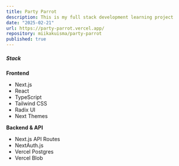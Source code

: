 ```yaml
---
title: Party Parrot
description: This is my full stack development learning project
date: "2025-02-21"
url: https://party-parrot.vercel.app/
repository: miikakuisma/party-parrot
published: true
---
```


##### Stack

**Frontend**

- Next.js
- React
- TypeScript
- Tailwind CSS
- Radix UI
- Next Themes

**Backend & API**

- Next.js API Routes
- NextAuth.js
- Vercel Postgres
- Vercel Blob

